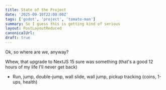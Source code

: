 ```yaml
---
title: State of the Project
date: '2025-09-10T22:00:00Z'
tags: ['godot', 'project', 'tomato-man']
summary: So I guess this is getting kind of serious
layout: PostLayoutReduced
canonicalUrl:
draft: true
---
```


Ok, so where are we, anyway?

Whew, that upgrade to NextJS 15 sure was something (that's a good 12 hours of my life I'll never get back)

- Run, jump, double-jump, wall slide, wall jump, pickup tracking (coins, 1-ups, health)
